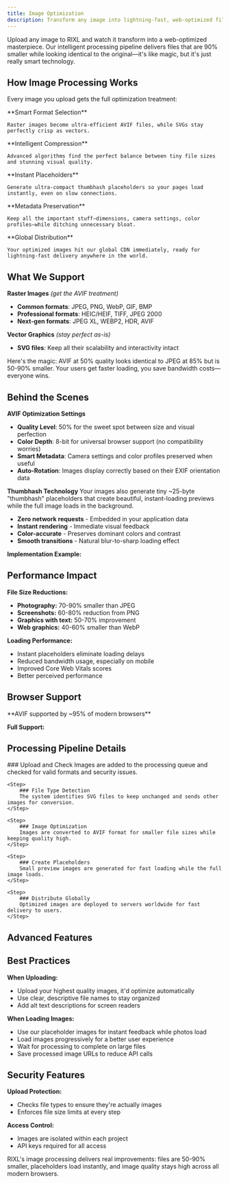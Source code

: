 ```yaml
---
title: Image Optimization
description: Transform any image into lightning-fast, web-optimized files. AVIF compression, smart placeholders, and global delivery—all automatic.
---
```



Upload any image to RIXL and watch it transform into a web-optimized masterpiece. Our intelligent processing pipeline delivers files that are 90% smaller while looking identical to the original—it's like magic, but it's just really smart technology.

## How Image Processing Works

Every image you upload gets the full optimization treatment:

<Steps>
  <Step>
    **Smart Format Selection** 
    
    Raster images become ultra-efficient AVIF files, while SVGs stay perfectly crisp as vectors.
  </Step>
  <Step>
    **Intelligent Compression** 
    
    Advanced algorithms find the perfect balance between tiny file sizes and stunning visual quality.
  </Step>
  <Step>
    **Instant Placeholders** 
    
    Generate ultra-compact thumbhash placeholders so your pages load instantly, even on slow connections.
  </Step>
  <Step>
    **Metadata Preservation** 
    
    Keep all the important stuff—dimensions, camera settings, color profiles—while ditching unnecessary bloat.
  </Step>
  <Step>
    **Global Distribution** 
    
    Your optimized images hit our global CDN immediately, ready for lightning-fast delivery anywhere in the world.
  </Step>
</Steps>

## What We Support

**Raster Images** *(get the AVIF treatment)*
- **Common formats**: JPEG, PNG, WebP, GIF, BMP
- **Professional formats**: HEIC/HEIF, TIFF, JPEG 2000
- **Next-gen formats**: JPEG XL, WEBP2, HDR, AVIF

**Vector Graphics** *(stay perfect as-is)*
- **SVG files**: Keep all their scalability and interactivity intact

<Callout type="info" title="The AVIF Advantage">
  Here's the magic: AVIF at 50% quality looks identical to JPEG at 85% but is 50-90% smaller. Your users get faster loading, you save bandwidth costs—everyone wins.
</Callout>

## Behind the Scenes

**AVIF Optimization Settings**
- **Quality Level**: 50% for the sweet spot between size and visual perfection
- **Color Depth**: 8-bit for universal browser support (no compatibility worries)
- **Smart Metadata**: Camera settings and color profiles preserved when useful
- **Auto-Rotation**: Images display correctly based on their EXIF orientation data

**Thumbhash Technology**
Your images also generate tiny ~25-byte "thumbhash" placeholders that create beautiful, instant-loading previews while the full image loads in the background.

- **Zero network requests** - Embedded in your application data
- **Instant rendering** - Immediate visual feedback
- **Color-accurate** - Preserves dominant colors and contrast
- **Smooth transitions** - Natural blur-to-sharp loading effect

**Implementation Example:**

[//]: # (```md)

[//]: # (We can have an implementation example here)

[//]: # (```)

## Performance Impact

**File Size Reductions:**
- **Photography:** 70-90% smaller than JPEG
- **Screenshots:** 60-80% reduction from PNG
- **Graphics with text:** 50-70% improvement
- **Web graphics:** 40-60% smaller than WebP

**Loading Performance:**
- Instant placeholders eliminate loading delays
- Reduced bandwidth usage, especially on mobile
- Improved Core Web Vitals scores
- Better perceived performance

## Browser Support

<Callout type="info">
    **AVIF supported by ~95% of modern browsers**
</Callout>

**Full Support:**

[//]: # ([//]: # I need to check for broswer compatibility rate)

## Processing Pipeline Details

<Steps>
    <Step>
        ### Upload and Check
        Images are added to the processing queue and checked for valid formats and security issues.
    </Step>

    <Step>
        ### File Type Detection
        The system identifies SVG files to keep unchanged and sends other images for conversion.
    </Step>

    <Step>
        ### Image Optimization
        Images are converted to AVIF format for smaller file sizes while keeping quality high.
    </Step>

    <Step>
        ### Create Placeholders
        Small preview images are generated for fast loading while the full image loads.
    </Step>

    <Step>
        ### Distribute Globally
        Optimized images are deployed to servers worldwide for fast delivery to users.
    </Step>
</Steps>

## Advanced Features

<div className="grid gap-6 sm:grid-cols-2 mt-6">
    <InfoCard
        title="Auto-Rotate Images"
        description="Automatically fixes rotated photos based on camera data"
    />
    <InfoCard
        title="Keep Photo Details"
        description="Preserves camera settings, location data, and color information"
    />
    <InfoCard
        title="Fast Global Delivery"
        description="Updates images instantly on servers worldwide"
    />
    <InfoCard
        title="Content Checking"
        description="Scans uploads to ensure they meet content guidelines"
    />
</div>

## Best Practices

**When Uploading:**
- Upload your highest quality images, it'd optimize automatically
- Use clear, descriptive file names to stay organized
- Add alt text descriptions for screen readers

**When Loading Images:**
- Use our placeholder images for instant feedback while photos load
- Load images progressively for a better user experience
- Wait for processing to complete on large files
- Save processed image URLs to reduce API calls

## Security Features

**Upload Protection:**
- Checks file types to ensure they're actually images
- Enforces file size limits at every step

**Access Control:**
- Images are isolated within each project
- API keys required for all access

<Callout type="success">
    RIXL's image processing delivers real improvements: files are 50-90% smaller,
    placeholders load instantly, and image quality stays high across all modern browsers.
</Callout>